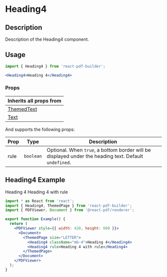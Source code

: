 

<Meta title="Documentation/Components/Typography/Heading4" />

<h1>Heading4</h1>

## Description

Description of the Heading4 component.

## Usage

```jsx
import { Heading4 } from 'react-pdf-builder';
```

```jsx
<Heading4>Heading 4</Heading4>
```

### Props

| Inherits all props from                                                                                                                                                   |
| ------------------------------------------------------------------------------------------------------------------------------------------------------------------------- |
| [ThemedText](https://justinmahar.github.io/react-pdf-builder/?path=/docs/documentation-components-basics-themedtext--docs) |
| [Text](https://react-pdf.org/components#text)                                                                              |

And supports the following props:

| Prop | Type      | Description                                                                                           |
| ---- | --------- | ----------------------------------------------------------------------------------------------------- |
| rule | `boolean` | Optional. When `true`, a bottom border will be displayed under the heading text. Default `undefined`. |

## Heading4 Example

<DocsPDF>
  <Heading4 className="mb-4">Heading 4</Heading4>
  <Heading4 rule>Heading 4 with rule</Heading4>
</DocsPDF>

```jsx
import * as React from 'react';
import { Heading4, ThemedPage } from 'react-pdf-builder';
import { PDFViewer, Document } from '@react-pdf/renderer';

export function Example() {
  return (
    <PDFViewer style={{ width: 420, height: 600 }}>
      <Document>
        <ThemedPage size="LETTER">
          <Heading4 className="mb-4">Heading 4</Heading4>
          <Heading4 rule>Heading 4 with rule</Heading4>
        </ThemedPage>
      </Document>
    </PDFViewer>
  );
}
```

